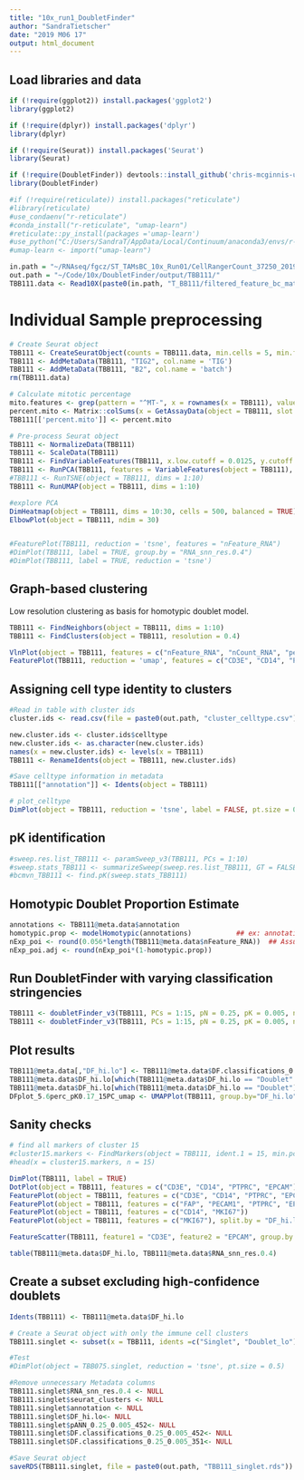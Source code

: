 ```yaml
---
title: "10x_run1_DoubletFinder"
author: "SandraTietscher"
date: "2019 M06 17"
output: html_document
---
```



## Load libraries and data

```r
if (!require(ggplot2)) install.packages('ggplot2')
library(ggplot2)

if (!require(dplyr)) install.packages('dplyr')
library(dplyr)

if (!require(Seurat)) install.packages('Seurat')
library(Seurat)

if (!require(DoubletFinder)) devtools::install_github('chris-mcginnis-ucsf/DoubletFinder')
library(DoubletFinder)

#if (!require(reticulate)) install.packages("reticulate")
#library(reticulate)
#use_condaenv("r-reticulate")
#conda_install("r-reticulate", "umap-learn")
#reticulate::py_install(packages ='umap-learn')
#use_python("C:/Users/SandraT/AppData/Local/Continuum/anaconda3/envs/r-reticulate/python.exe")
#umap-learn <- import("umap-learn")

in.path = "~/RNAseq/fgcz/ST_TAMsBC_10x_Run01/CellRangerCount_37250_2019-05-27--16-31-27/"
out.path = "~/Code/10x/DoubletFinder/output/TBB111/"
TBB111.data <- Read10X(paste0(in.path, "T_BB111/filtered_feature_bc_matrix"))
```

# Individual Sample preprocessing

```r

# Create Seurat object
TBB111 <- CreateSeuratObject(counts = TBB111.data, min.cells = 5, min.features = 200, project = "TBB111")
TBB111 <- AddMetaData(TBB111, "TIG2", col.name = 'TIG')
TBB111 <- AddMetaData(TBB111, "B2", col.name = 'batch')
rm(TBB111.data)

# Calculate mitotic percentage
mito.features <- grep(pattern = "^MT-", x = rownames(x = TBB111), value = TRUE)
percent.mito <- Matrix::colSums(x = GetAssayData(object = TBB111, slot = 'counts')[mito.features, ]) / Matrix::colSums(x = GetAssayData(object = TBB111, slot = 'counts'))
TBB111[['percent.mito']] <- percent.mito

# Pre-process Seurat object
TBB111 <- NormalizeData(TBB111)
TBB111 <- ScaleData(TBB111)
TBB111 <- FindVariableFeatures(TBB111, x.low.cutoff = 0.0125, y.cutoff = 0.25, do.plot=FALSE)
TBB111 <- RunPCA(TBB111, features = VariableFeatures(object = TBB111), verbose = FALSE)
#TBB111 <- RunTSNE(object = TBB111, dims = 1:10)
TBB111 <- RunUMAP(object = TBB111, dims = 1:10)

#explore PCA
DimHeatmap(object = TBB111, dims = 10:30, cells = 500, balanced = TRUE)
ElbowPlot(object = TBB111, ndim = 30)


#FeaturePlot(TBB111, reduction = 'tsne', features = "nFeature_RNA")
#DimPlot(TBB111, label = TRUE, group.by = "RNA_snn_res.0.4")
#DimPlot(TBB111, label = TRUE, reduction = 'tsne')
```

## Graph-based clustering
Low resolution clustering as basis for homotypic doublet model.

```r
TBB111 <- FindNeighbors(object = TBB111, dims = 1:10)
TBB111 <- FindClusters(object = TBB111, resolution = 0.4)

VlnPlot(object = TBB111, features = c("nFeature_RNA", "nCount_RNA", "percent.mito"), ncol = 3, pt.size = 0, sort = FALSE)
FeaturePlot(TBB111, reduction = 'umap', features = c("CD3E", "CD14", "PTPRC", "EPCAM", "PECAM1", "FAP"))
```
## Assigning cell type identity to clusters

```r
#Read in table with cluster ids
cluster.ids <- read.csv(file = paste0(out.path, "cluster_celltype.csv"))

new.cluster.ids <- cluster.ids$celltype
new.cluster.ids <- as.character(new.cluster.ids)
names(x = new.cluster.ids) <- levels(x = TBB111)
TBB111 <- RenameIdents(object = TBB111, new.cluster.ids)

#Save celltype information in metadata
TBB111[["annotation"]] <- Idents(object = TBB111)

# plot_celltype 
DimPlot(object = TBB111, reduction = 'tsne', label = FALSE, pt.size = 0.5, group.by = "annotation")
```
## pK identification

```r

#sweep.res.list_TBB111 <- paramSweep_v3(TBB111, PCs = 1:10)
#sweep.stats_TBB111 <- summarizeSweep(sweep.res.list_TBB111, GT = FALSE)
#bcmvn_TBB111 <- find.pK(sweep.stats_TBB111)

```

## Homotypic Doublet Proportion Estimate 
```r
annotations <- TBB111@meta.data$annotation
homotypic.prop <- modelHomotypic(annotations)           ## ex: annotations ~ number of cell types present
nExp_poi <- round(0.056*length(TBB111@meta.data$nFeature_RNA))  ## Assuming 8% doublet formation rate - tailor for your dataset
nExp_poi.adj <- round(nExp_poi*(1-homotypic.prop))
```


## Run DoubletFinder with varying classification stringencies 
```r
TBB111 <- doubletFinder_v3(TBB111, PCs = 1:15, pN = 0.25, pK = 0.005, nExp = nExp_poi, reuse.pANN = FALSE)
TBB111 <- doubletFinder_v3(TBB111, PCs = 1:15, pN = 0.25, pK = 0.005, nExp = nExp_poi.adj, reuse.pANN = "pANN_0.25_0.005_452")
```

## Plot results 
```r
TBB111@meta.data[,"DF_hi.lo"] <- TBB111@meta.data$DF.classifications_0.25_0.005_452
TBB111@meta.data$DF_hi.lo[which(TBB111@meta.data$DF_hi.lo == "Doublet" & TBB111@meta.data$DF.classifications_0.25_0.005_351 == "Singlet")] <- "Doublet_lo"
TBB111@meta.data$DF_hi.lo[which(TBB111@meta.data$DF_hi.lo == "Doublet")] <- "Doublet_hi"
DFplot_5.6perc_pK0.17_15PC_umap <- UMAPPlot(TBB111, group.by="DF_hi.lo", plot.order=c("Doublet_hi","Doublet_lo","Singlet"), colors.use=c("black","gold","red"))
```

## Sanity checks

```r

# find all markers of cluster 15
#cluster15.markers <- FindMarkers(object = TBB111, ident.1 = 15, min.pct = 0.25)
#head(x = cluster15.markers, n = 15)

DimPlot(TBB111, label = TRUE)
DotPlot(object = TBB111, features = c("CD3E", "CD14", "PTPRC", "EPCAM"))
FeaturePlot(object = TBB111, features = c("CD3E", "CD14", "PTPRC", "EPCAM"))
FeaturePlot(object = TBB111, features = c("FAP", "PECAM1", "PTPRC", "EPCAM"))
FeaturePlot(object = TBB111, features = c("CD14", "MKI67"))
FeaturePlot(object = TBB111, features = c("MKI67"), split.by = "DF_hi.lo")

FeatureScatter(TBB111, feature1 = "CD3E", feature2 = "EPCAM", group.by = "DF_hi.lo")

table(TBB111@meta.data$DF_hi.lo, TBB111@meta.data$RNA_snn_res.0.4)
```

## Create a subset excluding high-confidence doublets
```r
Idents(TBB111) <- TBB111@meta.data$DF_hi.lo

# Create a Seurat object with only the immune cell clusters
TBB111.singlet <- subset(x = TBB111, idents =c("Singlet", "Doublet_lo"))

#Test
#DimPlot(object = TBB075.singlet, reduction = 'tsne', pt.size = 0.5)

#Remove unnecessary Metadata columns
TBB111.singlet$RNA_snn_res.0.4 <- NULL
TBB111.singlet$seurat_clusters <- NULL
TBB111.singlet$annotation <- NULL
TBB111.singlet$DF_hi.lo<- NULL
TBB111.singlet$pANN_0.25_0.005_452<- NULL
TBB111.singlet$DF.classifications_0.25_0.005_452<- NULL
TBB111.singlet$DF.classifications_0.25_0.005_351<- NULL

#Save Seurat object
saveRDS(TBB111.singlet, file = paste0(out.path, "TBB111_singlet.rds"))
```
